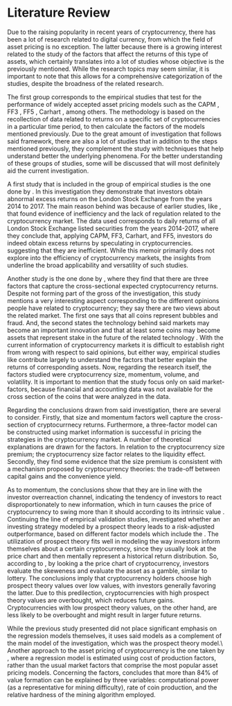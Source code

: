 # Literature Review

Due to the raising popularity in recent years of cryptocurrency, there has been a lot of research related to digital currency, from which the field of asset pricing is no exception. The latter because there is a growing interest related to the study of the factors that affect the returns of this type of assets, which certainly translates into a lot of studies whose objective is the previously mentioned. While the research topics may seem similar, it is important to note that this allows for a comprehensive categorization of the studies, despite the broadness of the related research.

The first group corresponds to the empirical studies that test for the performance of widely accepted asset pricing models such as the CAPM \cite{sharpe1964}, FF3 \cite{fama1993}, FF5 \cite{fama2015}, Carhart \cite{carhart1997}, among others. The methodology is based on the recollection of data related to returns on a specific set of cryptocurrencies in a particular time period, to then calculate the factors of the models mentioned previously. Due to the great amount of investigation that follows said framework, there are also a lot of studies that in addition to the steps mentioned previously, they complement the study with techniques that help understand better the underlying phenomena. For the better understanding of these groups of studies, some will be discussed that will most definitely aid the current investigation.

A first study that is included in the group of empirical studies is the one done by \cite{gregoriou2019cryptocurrencies}. In this investigation they demonstrate that investors obtain abnormal excess returns on the London Stock Exchange from the years 2014 to 2017. The main reason behind was because of earlier studies, like \cite{bariviera2017inefficiency}, that found evidence of inefficiency and the lack of regulation related to the cryptocurrency market. The data used corresponds to daily returns of all London Stock Exchange listed securities from the years 2014-2017, where they conclude that, applying CAPM, FF3, Carhart, and FF5, investors do indeed obtain excess returns by speculating in cryptocurrencies. suggesting that they are inefficient. While this memoir primarily does not explore into the efficiency of cryptocurrency markets, the insights from \cite{gregoriou2019cryptocurrencies} underline the broad applicability and versatility of such studies.

Another study is the one done by \cite{liu2022common}, where they find that there are three factors that capture the cross-sectional expected cryptocurrency returns. Despite not forming part of the gross of the investigation, this study mentions a very interesting aspect corresponding to the different opinions people have related to cryptocurrency; they say there are two views about the related market. The first one says that all coins represent bubbles and fraud. And, the second states the technology behind said markets may become an important innovation and that at least some coins may become assets that represent stake in the future of the related technology \cite{liu2022common}. With the current information of cryptocurrency markets it is difficult to establish right from wrong with respect to said opinions, but either way, empirical studies like \cite{liu2022common} contribute largely to understand the factors that better explain the returns of corresponding assets. Now, regarding the research itself, the factors studied were cryptocurrency size, momentum, volume, and volatility. It is important to mention that the study focus only on said market-factors, because financial and accounting data was not available for the cross section of the coins that were analyzed in the data.

Regarding the conclusions drawn from said investigation, there are several to consider. Firstly, that size and momentum factors well capture the cross-section of cryptocurrnecy returns. Furthermore, a three-factor model can be constructed using market information is successful in pricing the strategies in the cryptocurrency market. A number of theoretical explanations are drawn for the factors. In relation to the cryptocurrency size premium\footnote{Smaller, less established cryptocurrencies may offer higher potential returns to compensate for their higher risk \cite{Statista2023}.}; the cryptocurrency size factor relates to the liquidity effect\footnote{Referring to the ease with which a digital currency or token can be converted to another digital asset or cash without impacting the price and vice-versa \cite{CFI_nodate}.}. Secondly, they find some evidence that the size premium is consistent with a mechanism proposed by cryptocurrency theories: the trade-off between capital gains and the convenience yield.

As to momentum, the conclusions show that they are in line with the investor overreaction channel, indicating the tendency of investors to react disproportionately to new information, which in turn causes the price of cryptocurrency to swing more than it should according to its intrinsic value \cite{10.1371/journal.pone.0264522}.
Continuing the line of empirical validation studies, \cite{thoma2020prospect} investigated whether an investing strategy modeled by a prospect theory leads to a risk-adjusted outperformance, based on different factor models which include the \cite{fama1993}. The utilization of prospect theory fits well in modeling the way investors inform themselves about a certain cryptocurrency, since they usually look at the price chart and then mentally represent a historical return distribution. So, according to \cite{thoma2020prospect}, by looking a the price chart of cryptocurrency, investors evaluate the skeweness\footnote{Measure of the asymmetry of a distribution.} and evaluate the asset as a gamble, similar to lottery. The conclusions imply that cryptocurrency holders choose high prospect theory values over low values, with investors generally favoring the latter. Due to this predilection, cryptocurrencies with high prospect theory values are overbought, which reduces future gains. Cryptocurrencies with low prospect theory values, on the other hand, are less likely to be overbought and might result in larger future returns.

While the previous study presented did not place significant emphasis on the regression models themselves, it uses said models as a complement of the main model of the investigation, which was the prospect theory model.\\
Another approach to the asset pricing of cryptocurrency is the one taken by \cite{HAYES20171308}, where a regression model is estimated using cost of production factors, rather than the usual market factors that comprise the most popular asset pricing models. Concerning the factors, \cite{HAYES20171308} concludes that more than 84\% of value formation can be explained by three variables: computational power (as a representative for mining difficulty), rate of coin production, and the relative hardness of the mining algorithm employed.
